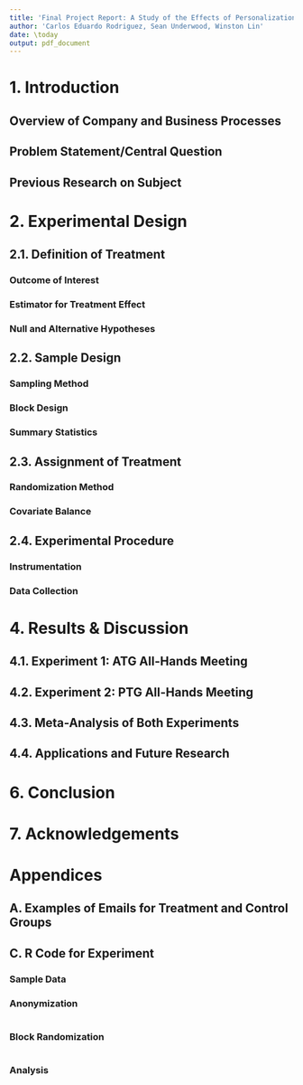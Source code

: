 ```yaml
---
title: 'Final Project Report: A Study of the Effects of Personalization on Survey Response Rates'
author: 'Carlos Eduardo Rodriguez, Sean Underwood, Winston Lin'
date: \today
output: pdf_document
---
```


# 1. Introduction

## Overview of Company and Business Processes



## Problem Statement/Central Question



## Previous Research on Subject



# 2. Experimental Design

## 2.1. Definition of Treatment

### Outcome of Interest



### Estimator for Treatment Effect



### Null and Alternative Hypotheses



## 2.2. Sample Design

### Sampling Method



### Block Design



### Summary Statistics



## 2.3. Assignment of Treatment

### Randomization Method



### Covariate Balance 



## 2.4. Experimental Procedure

### Instrumentation



### Data Collection



# 4. Results & Discussion

## 4.1. Experiment 1: ATG All-Hands Meeting



## 4.2. Experiment 2: PTG All-Hands Meeting



## 4.3. Meta-Analysis of Both Experiments



## 4.4. Applications and Future Research



# 6. Conclusion



# 7. Acknowledgements



# Appendices

## A. Examples of Emails for Treatment and Control Groups


## C. R Code for Experiment

### Sample Data



### Anonymization

```r

```

### Block Randomization

```r

```


### Analysis

```r

```
